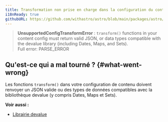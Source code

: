 ```yaml
---
title: Transformation non prise en charge dans la configuration du contenu. 
i18nReady: true 
githubURL: https://github.com/withastro/astro/blob/main/packages/astro/src/core/errors/errors-data.ts
--- 
```


> **UnsupportedConfigTransformError** : `transform()` functions in your content config must return valid JSON, or data types compatible with the devalue library (including Dates, Maps, and Sets).<br/>Full error: PARSE_ERROR

## Qu'est-ce qui a mal tourné ? \{#what-went-wrong\}

Les fonctions `transform()` dans votre configuration de contenu doivent renvoyer un JSON valide ou des types de données compatibles avec la bibliothèque devalue (y compris Dates, Maps et Sets). 

**Voir aussi :** 

- [Librairie devalue](https://github.com/rich-harris/devalue)
